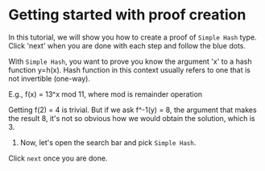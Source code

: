 
# Getting started with proof creation

In this tutorial, we will show you how to create a proof of `Simple Hash` type. Click 'next' when
you are done with each step and follow the blue
dots. <span className={styles.blueDot}></span>

With `Simple Hash`, you want to prove you know the argument 'x' to a hash function y=h(x). Hash
function in this context usually refers to one that is not invertible (one-way).

E.g., f(x) = 13^x mod 11, where mod is remainder operation

Getting f(2) = 4 is trivial. But if we ask f^-1(y) = 8, the argument that makes the result 8,
it's not so obvious how we would obtain the solution, which is 3.

1. Now, let's open the search bar and pick `Simple Hash`. 

Click `next` once you are done.
